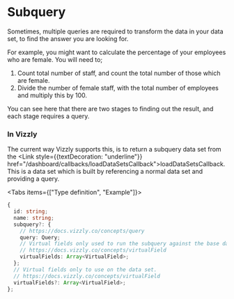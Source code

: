 
# Subquery

Sometimes, multiple queries are required to transform the data in your data set, to find the answer you are looking for.

For example, you might want to calculate the percentage of your employees who are female. You will need to;

1. Count total number of staff, and count the total number of those which are female.
2. Divide the number of female staff, with the total number of employees and multiply this by 100.

You can see here that there are two stages to finding out the result, and each stage requires a query.

### In Vizzly

The current way Vizzly supports this, is to return a subquery data set from the <Link style={{textDecoration: "underline"}} href="/dashboard/callbacks/loadDataSetsCallback">loadDataSetsCallback</Link>. This is a data set which is built by referencing
a normal data set and providing a query.

<Tabs items={["Type definition", "Example"]}>
  <Tab>

```typescript
{
  id: string;
  name: string;
  subquery?: {
    // https://docs.vizzly.co/concepts/query
    query: Query;
    // Virtual fields only used to run the subquery against the base data set.
    // https://docs.vizzly.co/concepts/virtualField
    virtualFields: Array<VirtualField>;
  };
  // Virtual fields only to use on the data set.
  // https://docs.vizzly.co/concepts/virtualField
  virtualFields?: Array<VirtualField>;
};
```

  </Tab>
  <Tab>

  </Tab>
</Tabs>
